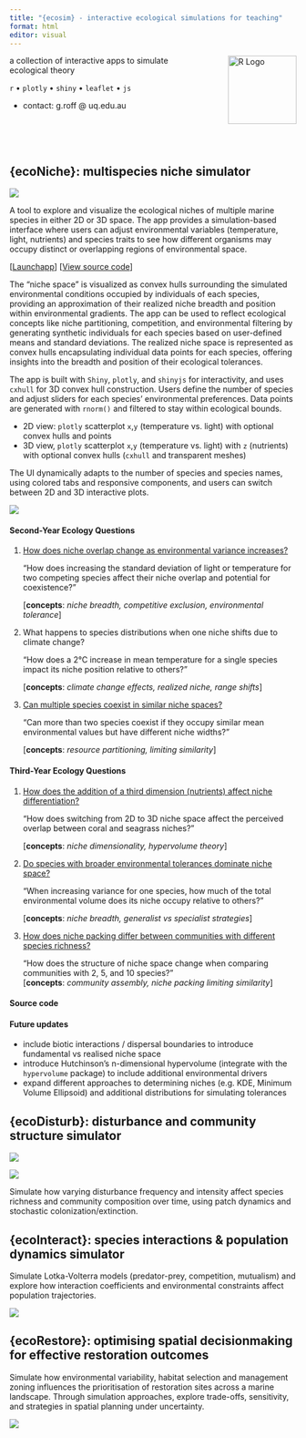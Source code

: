 ```yaml
---
title: "{ecosim} - interactive ecological simulations for teaching"
format: html
editor: visual
---
```


<img src="images/clipboard-3124983266.png" alt="R Logo" style="height: 120px; float: right; margin-left: 100px;"/>

a collection of interactive apps to simulate ecological theory

`r` • `plotly` • `shiny` • `leaflet` • `js`

-   contact: g.roff \@ uq.edu.au

<br> <br> <br>

## {ecoNiche}: multispecies niche simulator

![](images/clipboard-2521384870.gif)

A tool to explore and visualize the ecological niches of multiple marine species in either 2D or 3D space. The app provides a simulation-based interface where users can adjust environmental variables (temperature, light, nutrients) and species traits to see how different organisms may occupy distinct or overlapping regions of environmental space.

\[[Launch](https://marine-ecologist-econiche.share.connect.posit.cloud/)[ app](%22https://github.com/marine-ecologist/ecosim%22)\] \[[View source code](%22https://github.com/marine-ecologist/ecosim%22)\]

The “niche space” is visualized as convex hulls surrounding the simulated environmental conditions occupied by individuals of each species, providing an approximation of their realized niche breadth and position within environmental gradients. The app can be used to reflect ecological concepts like niche partitioning, competition, and environmental filtering by generating synthetic individuals for each species based on user-defined means and standard deviations. The realized niche space is represented as convex hulls encapsulating individual data points for each species, offering insights into the breadth and position of their ecological tolerances.

The app is built with `Shiny`, `plotly`, and `shinyjs` for interactivity, and uses `cxhull` for 3D convex hull construction. Users define the number of species and adjust sliders for each species’ environmental preferences. Data points are generated with `rnorm()` and filtered to stay within ecological bounds.

-   2D view: `plotly` scatterplot `x`,`y` (temperature vs. light) with optional convex hulls and points
-   3D view, `plotly` scatterplot `x`,`y` (temperature vs. light) with `z` (nutrients) with optional convex hulls (`cxhull` and transparent meshes)

The UI dynamically adapts to the number of species and species names, using colored tabs and responsive components, and users can switch between 2D and 3D interactive plots.

![](images/clipboard-1553811198.png)

#### Second-Year Ecology Questions

1.  [How does niche overlap change as environmental variance increases?]{.underline}

    “How does increasing the standard deviation of light or temperature for two competing species affect their niche overlap and potential for coexistence?”

    \[**concepts**: *niche breadth, competitive exclusion, environmental tolerance*\]

2.  What happens to species distributions when one niche shifts due to climate change?

    “How does a 2°C increase in mean temperature for a single species impact its niche position relative to others?”

    \[**concepts**: *climate change effects, realized niche, range shifts*\]

3.  [Can multiple species coexist in similar niche spaces?]{.underline}

    “Can more than two species coexist if they occupy similar mean environmental values but have different niche widths?”

    \[**concepts**: *resource partitioning, limiting similarity*\]

#### Third-Year Ecology Questions

1.  [How does the addition of a third dimension (nutrients) affect niche differentiation?]{.underline}

    “How does switching from 2D to 3D niche space affect the perceived overlap between coral and seagrass niches?”

    \[**concepts**: *niche dimensionality, hypervolume theory*\]

2.  [Do species with broader environmental tolerances dominate niche space?]{.underline}

    “When increasing variance for one species, how much of the total environmental volume does its niche occupy relative to others?”

    \[**concepts**: *niche breadth, generalist vs specialist strategies*\]

3.  [How does niche packing differ between communities with different species richness?]{.underline}

    “How does the structure of niche space change when comparing communities with 2, 5, and 10 species?”\
    \[**concepts**: *community assembly, niche packing limiting similarity*\]

#### Source code

#### Future updates

-   include biotic interactions / dispersal boundaries to introduce fundamental vs realised niche space
-   introduce Hutchinson’s n-dimensional hypervolume (integrate with the `hypervolume` package) to include additional environmental drivers
-   expand different approaches to determining niches (e.g. KDE, Minimum Volume Ellipsoid) and additional distributions for simulating tolerances

## {ecoDisturb}: disturbance and community structure simulator

![](images/clipboard-1728456109.png)

![](images/clipboard-1752301061.png)

Simulate how varying disturbance frequency and intensity affect species richness and community composition over time, using patch dynamics and stochastic colonization/extinction.

## {ecoInteract}: species interactions & population dynamics simulator

Simulate Lotka-Volterra models (predator-prey, competition, mutualism) and explore how interaction coefficients and environmental constraints affect population trajectories.

![](images/clipboard-415651364.gif)

## {ecoRestore}: optimising spatial decisionmaking for effective restoration outcomes

Simulate how environmental variability, habitat selection and management zoning influences the prioritisation of restoration sites across a marine landscape. Through simulation approaches, explore trade-offs, sensitivity, and strategies in spatial planning under uncertainty.

![](images/clipboard-2170014305.gif)
